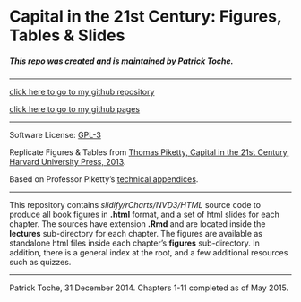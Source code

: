 Capital in the 21st Century: Figures, Tables & Slides 
========================================================

##### This repo was created and is maintained by Patrick Toche.

---------
  
[click here to go to my github repository](https://github.com/ptoche/piketty/)  

[click here to go to my github pages](http://ptoche.github.io/)  


---------

Software License: [GPL-3](http://www.gnu.org/licenses/gpl.html)  

Replicate Figures & Tables from [Thomas Piketty, Capital in the 21st Century, Harvard University Press, 2013](http://en.wikipedia.org/wiki/Capital_in_the_Twenty-First_Century).  

Based on Professor Piketty's [technical appendices](http://piketty.pse.ens.fr/en/capital21c2).  

---------

This repository contains *slidify/rCharts/NVD3/HTML* source code to produce all book figures in **.html** format, and a set of html slides for each chapter. The sources have extension **.Rmd** and are located inside the **lectures** sub-directory for each chapter. The figures are available as standalone html files inside each chapter's **figures** sub-directory. In addition, there is a general index at the root, and a few additional resources such as quizzes.

------

Patrick Toche, 31 December 2014.
Chapters 1-11 completed as of May 2015. 
